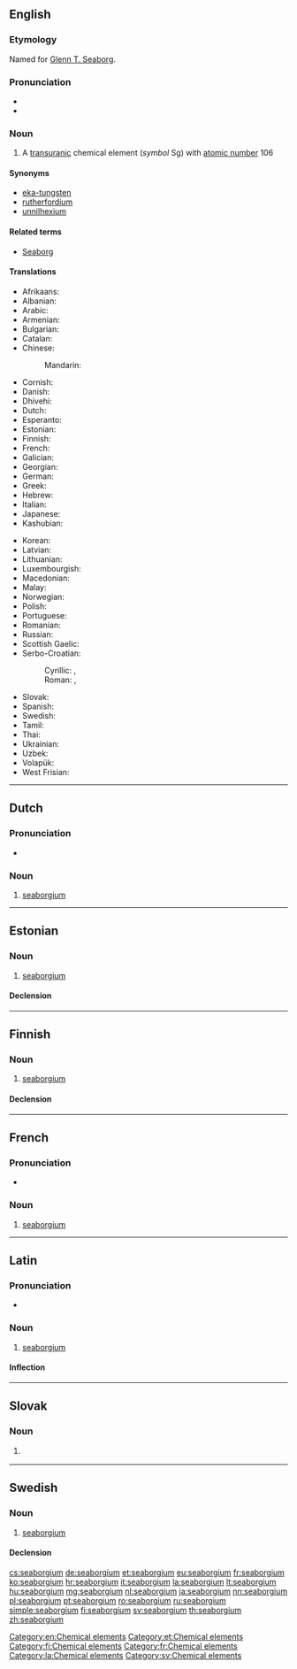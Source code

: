 {{also|Seaborgium}}
==English==

{{elements|Sg|dubnium|Db|bohrium|Bh}}

===Etymology===
Named for [[w:Glenn T. Seaborg|Glenn T. Seaborg]].

===Pronunciation===
*{{audio|En-uk-seaborgium.oga|Audio (UK)|lang=en}}
* {{audio|En-seaborgium.oga|Audio}}

===Noun===
{{en-noun|-}}
{{wikipedia}}

# A [[transuranic]] chemical element (''symbol'' Sg) with [[atomic number]] 106

====Synonyms====
* [[eka-tungsten]] {{qualifier|used before the element was discovered}}
* [[rutherfordium]] {{qualifier|proposed by the [[w:IUPAC|IUPAC]], but rejected, and now used for element 104}}
* [[unnilhexium]] {{qualifier|used before the element was officially named}}

====Related terms====
* [[w:Glenn T. Seaborg|Seaborg]]

====Translations====
{{trans-top|chemical element with atomic number 106}}
* Afrikaans: {{t|af|seaborgium}}
* Albanian: {{t|sq|siborgium}}
* Arabic: {{t|ar|سيبورجيوم|m|tr=sibórgiyum}}
* Armenian: {{t|hy|սիբորգիում|tr=siborgium}}
* Bulgarian: {{t|bg|зеаборгий|tr=zeabórgij|m}}
* Catalan: {{t|ca|seaborgi|m}}
* Chinese:
*: Mandarin: {{t+|cmn|𨭎|tr=xǐ}}
* Cornish: {{t|kw|seaborgyum}}
* Danish: {{t|da|seaborgium}}
* Dhivehi: {{t-needed|dv}}
* Dutch: {{t+|nl|seaborgium|n}}
* Esperanto: {{t|eo|seborgio}}
* Estonian: {{t+|et|seaborgium}}
* Finnish: {{t+|fi|seaborgium}}
* French: {{t+|fr|seaborgium|m}}
* Galician: {{t+|gl|seaborxio|m}}
* Georgian: {{t|ka|სიბორგიუმი|tr=siborgiumi}}
* German: {{t+|de|Seaborgium|n}}
* Greek: {{t|el|σιμπόργκιο|n|tr=simpórgkio}}
* Hebrew: {{t|he|סיבורגיום|tr=sibórgiyum}}
* Italian: {{t+|it|seaborgio|m}}
* Japanese: {{t+|ja|シーボーギウム|tr=shibōgiumu}}
* Kashubian: {{t|csb|seabórg}}
{{trans-mid}}
* Korean: {{t|ko|시보귬|tr=sibogyum}}
* Latvian: {{t|lv|sīborgijs|m}}
* Lithuanian: {{t+|lt|syborgis}}
* Luxembourgish: {{t|lb|Seaborgium}}
* Macedonian: {{t|mk|сиборгиум|tr=sibórgium|m}}
* Malay: {{t|ms|siborgium}}
* Norwegian: {{t|no|seaborgium}}
* Polish: {{t+|pl|seaborg|m}}
* Portuguese: {{t+|pt|seabórgio|m}}
* Romanian: {{t+|ro|seaborgiu|n}}
* Russian: {{t+|ru|сиборгий|m|tr=sibórgij}}
* Scottish Gaelic: {{t|gd|seaboirgiam}}
* Serbo-Croatian:
*: Cyrillic: {{t|sh|сиборгиjум|m}}, {{t|sh|сеаборгиј|m}}
*: Roman: {{t|sh|siborgijum|m}}, {{t+|sh|seaborgij|m}}
* Slovak: {{t|sk|seaborgium}}
* Spanish: {{t+|es|seaborgio|m}}
* Swedish: {{t+|sv|seaborgium|n}}
* Tamil: {{t|ta|சீபோர்ஜியம்|tr=cīpōrjiyam}}
* Thai: {{t|th|ชีบอรเกียม|tr=sībokiam}}
* Ukrainian: {{t|uk|сiборгiй|tr=sibórhij|m}}
* Uzbek: {{t|uz|резерфордий|tr=rezerfordiy|sc=Cyrl}}
* Volapük: {{t+|vo|siborgin}}
* West Frisian: {{t|fy|seaborgium}}
{{trans-bottom}}

[[Category:en:Chemical elements]]

----

==Dutch==
{{wikipedia|lang=nl}}
{{elements|Sg|dubnium|Db|bohrium|Bh|lang=nl}}

===Pronunciation===
* {{audio|Nl-seaborgium.ogg|Audio|lang=nl}}

===Noun===
{{nl-noun|n|-|-}}

# [[#English|seaborgium]]

----

==Estonian==

===Noun===
{{et-noun|seaborgiumi|seaborgiumi|par2=seaborgiumit}}

# [[#English|seaborgium]]

====Declension====
{{et-decl-seminar|seaborgium}}
{{et-decl-õpik|n=pl|seaborgium|i}}

[[Category:et:Chemical elements]]

----

==Finnish==
{{wikipedia|lang=fi}}

===Noun===
{{fi-noun}}

# [[#English|seaborgium]]

====Declension====
{{fi-decl-risti|n=sg|seaborgium|||a|i=0}}

[[Category:fi:Chemical elements]]

----

==French==

===Pronunciation===
* {{IPA|/si.bɔʁ.ɡjɔm/|lang=fr}}

===Noun===
{{fr-noun|m}}

# [[seaborgium#English|seaborgium]]


[[Category:fr:Chemical elements]]

----

==Latin==
{{wikipedia|lang=la}}

===Pronunciation===
* {{la-pronunc|seaborgium}}

===Noun===
{{la-noun|seaborgium|seaborgii|seaborgiī|n|second}}

# [[#English|seaborgium]]

====Inflection====
{{la-decl-2nd-N|seaborgi}}

[[Category:la:Chemical elements]]

----

==Slovak==
{{elements|Sg|dubnium|Db|bohrium|Bh|lang=sk}}

===Noun===
{{sk-noun|g=n|gen=seaborgia|decl=mesto}}

# {{l|en|seaborgium}} {{gloss|element}}

----

==Swedish==
{{wikipedia|lang=sv}}

===Noun===
{{sv-noun|n}}

# [[#English|seaborgium]]

====Declension====
{{sv-noun-unc-irreg-n|2=seaborgiumet}}

[[Category:sv:Chemical elements]]

[[cs:seaborgium]]
[[de:seaborgium]]
[[et:seaborgium]]
[[eu:seaborgium]]
[[fr:seaborgium]]
[[ko:seaborgium]]
[[hr:seaborgium]]
[[it:seaborgium]]
[[la:seaborgium]]
[[lt:seaborgium]]
[[hu:seaborgium]]
[[mg:seaborgium]]
[[nl:seaborgium]]
[[ja:seaborgium]]
[[nn:seaborgium]]
[[pl:seaborgium]]
[[pt:seaborgium]]
[[ro:seaborgium]]
[[ru:seaborgium]]
[[simple:seaborgium]]
[[fi:seaborgium]]
[[sv:seaborgium]]
[[th:seaborgium]]
[[zh:seaborgium]]